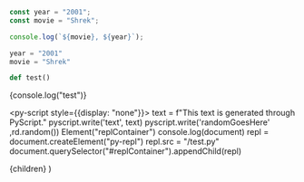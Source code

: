 ```js
const year = "2001";
const movie = "Shrek";

console.log(`${movie}, ${year}`);
```

```py
year = "2001"
movie = "Shrek"

def test()
```

{console.log("test")}

<div id="text" />

<div id="randomGoesHere" style={{ width: "400px" }} />

<script defer src="https://pyscript.net/alpha/pyscript.js"></script>

<div id="replContainer" style={{color: "black"}} />

<py-script style={{display: "none"}}>
  text = f"This text is generated through PyScript."
  pyscript.write('text', text)
  pyscript.write('randomGoesHere' ,rd.random())
  Element("replContainer")
  console.log(document)
  repl = document.createElement("py-repl")
  repl.src = "/test.py"
  document.querySelector("#replContainer").appendChild(repl)
</py-script>


  <LayoutPostWrapper pageIdx={2} title="Playground for Posts" date="2022-09-09">
    {children}
  </LayoutPostWrapper>
)